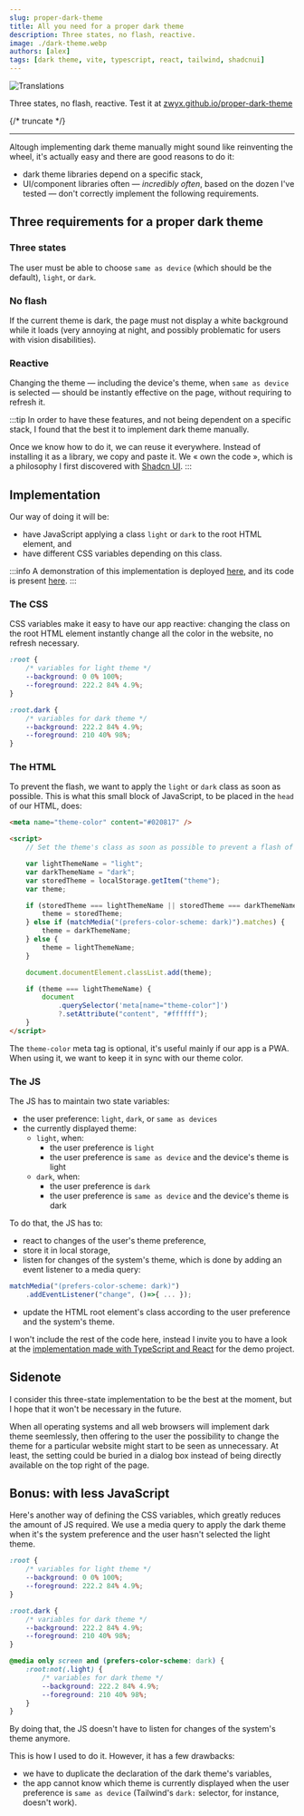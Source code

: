 ```yaml
---
slug: proper-dark-theme
title: All you need for a proper dark theme
description: Three states, no flash, reactive.
image: ./dark-theme.webp
authors: [alex]
tags: [dark theme, vite, typescript, react, tailwind, shadcnui]
---
```



<Image src={darkTheme} alt="Translations" />

Three states, no flash, reactive. Test it at [zwyx.github.io/proper-dark-theme](https://zwyx.github.io/proper-dark-theme)

{/* truncate */}

---

Altough implementing dark theme manually might sound like reinventing the wheel, it's actually easy and there are good reasons to do it:

- dark theme libraries depend on a specific stack,
- UI/component libraries often — _incredibly often_, based on the dozen I've tested — don't correctly implement the following requirements.

## Three requirements for a proper dark theme

### Three states

The user must be able to choose `same as device` (which should be the default), `light`, or `dark`.

### No flash

If the current theme is dark, the page must not display a white background while it loads (very annoying at night, and possibly problematic for users with vision disabilities).

### Reactive

Changing the theme — including the device's theme, when `same as device` is selected — should be instantly effective on the page, without requiring to refresh it.

:::tip
In order to have these features, and not being dependent on a specific stack, I found that the best it to implement dark theme manually.

Once we know how to do it, we can reuse it everywhere. Instead of installing it as a library, we copy and paste it. We « own the code », which is a philosophy I first discovered with [Shadcn UI](https://ui.shadcn.com/docs).
:::

## Implementation

Our way of doing it will be:

- have JavaScript applying a class `light` or `dark` to the root HTML element, and
- have different CSS variables depending on this class.

:::info
A demonstration of this implementation is deployed [here](https://zwyx.github.io/proper-dark-theme/), and its code is present [here](https://github.com/zwyx/proper-dark-theme).
:::

### The CSS

CSS variables make it easy to have our app reactive: changing the class on the root HTML element instantly change all the color in the website, no refresh necessary.

```css
:root {
	/* variables for light theme */
	--background: 0 0% 100%;
	--foreground: 222.2 84% 4.9%;
}

:root.dark {
	/* variables for dark theme */
	--background: 222.2 84% 4.9%;
	--foreground: 210 40% 98%;
}
```

### The HTML

To prevent the flash, we want to apply the `light` or `dark` class as soon as possible. This is what this small block of JavaScript, to be placed in the `head` of our HTML, does:

```html
<meta name="theme-color" content="#020817" />

<script>
	// Set the theme's class as soon as possible to prevent a flash of the wrong theme

	var lightThemeName = "light";
	var darkThemeName = "dark";
	var storedTheme = localStorage.getItem("theme");
	var theme;

	if (storedTheme === lightThemeName || storedTheme === darkThemeName) {
		theme = storedTheme;
	} else if (matchMedia("(prefers-color-scheme: dark)").matches) {
		theme = darkThemeName;
	} else {
		theme = lightThemeName;
	}

	document.documentElement.classList.add(theme);

	if (theme === lightThemeName) {
		document
			.querySelector('meta[name="theme-color"]')
			?.setAttribute("content", "#ffffff");
	}
</script>
```

The `theme-color` meta tag is optional, it's useful mainly if our app is a PWA. When using it, we want to keep it in sync with our theme color.

### The JS

The JS has to maintain two state variables:

- the user preference: `light`, `dark`, or `same as devices`
- the currently displayed theme:
  - `light`, when:
    - the user preference is `light`
    - the user preference is `same as device` and the device's theme is light
  - `dark`, when:
    - the user preference is `dark`
    - the user preference is `same as device` and the device's theme is dark

To do that, the JS has to:

- react to changes of the user's theme preference,
- store it in local storage,
- listen for changes of the system's theme, which is done by adding an event listener to a media query:

```ts
matchMedia("(prefers-color-scheme: dark)")
	.addEventListener("change", ()=>{ ... });
```

- update the HTML root element's class according to the user preference and the system's theme.

I won't include the rest of the code here, instead I invite you to have a look at the [implementation made with TypeScript and React](https://github.com/Zwyx/proper-dark-theme/blob/main/src/lib/ThemeContext.tsx) for the demo project.

## Sidenote

I consider this three-state implementation to be the best at the moment, but I hope that it won't be necessary in the future.

When all operating systems and all web browsers will implement dark theme seemlessly, then offering to the user the possibility to change the theme for a particular website might start to be seen as unnecessary. At least, the setting could be buried in a dialog box instead of being directly available on the top right of the page.

## Bonus: with less JavaScript

Here's another way of defining the CSS variables, which greatly reduces the amount of JS required. We use a media query to apply the dark theme when it's the system preference and the user hasn't selected the light theme.

```css
:root {
	/* variables for light theme */
	--background: 0 0% 100%;
	--foreground: 222.2 84% 4.9%;
}

:root.dark {
	/* variables for dark theme */
	--background: 222.2 84% 4.9%;
	--foreground: 210 40% 98%;
}

@media only screen and (prefers-color-scheme: dark) {
	:root:not(.light) {
		/* variables for dark theme */
		--background: 222.2 84% 4.9%;
		--foreground: 210 40% 98%;
	}
}
```

By doing that, the JS doesn't have to listen for changes of the system's theme anymore.

This is how I used to do it. However, it has a few drawbacks:

- we have to duplicate the declaration of the dark theme's variables,
- the app cannot know which theme is currently displayed when the user preference is `same as device` (Tailwind's `dark:` selector, for instance, doesn't work).
